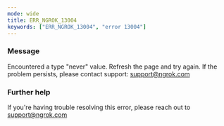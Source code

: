 ```yaml
---
mode: wide
title: ERR_NGROK_13004
keywords: ["ERR_NGROK_13004", "error 13004"]
---
```


### Message

Encountered a type "never" value. Refresh the page and try again. If the problem persists, please contact support: support@ngrok.com

### Further help

If you're having trouble resolving this error, please reach out to [support@ngrok.com](mailto:support@ngrok.com?subject=Help%20with%20ERR_NGROK_13004)
